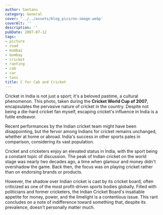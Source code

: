 ```yaml
---
author: Santanu
category: General
cover: '../../assets/blog_pics/no-image.webp'
coverAlt: ''
description: ''
pubDate: 2007-07-12
tags:
- picture
- road
- mumbai
- bombay
- cricket
- ranting
- cab
- car
- taxi
title: C for Cab and Cricket
---
```


Cricket in India is not just a sport; it's a beloved pastime, a cultural phenomenon. This photo, taken during the **Cricket World Cup of 2007**, encapsulates the pervasive nature of cricket in the country. Despite not being a die-hard cricket fan myself, escaping cricket's influence in India is a futile endeavor.

Recent performances by the Indian cricket team might have been disappointing, but the fervor among Indians for cricket remains unchanged, whether at home or abroad. India's success in other sports pales in comparison, considering its vast population.

Cricket and cricketers enjoy an elevated status in India, with the sport being a constant topic of discussion. The peak of Indian cricket on the world stage was nearly two decades ago, a time when glamour and money didn't overshadow the game. Back then, the focus was on playing cricket rather than on endorsing brands or products.

However, the shadow over Indian cricket is cast by its cricket board, often criticized as one of the most profit-driven sports bodies globally. Filled with politicians and former cricketers, the Indian Cricket Board's insatiable appetite for money, power, and the limelight is a contentious issue. This rant concludes on a note of indifference toward something that, despite its prevalence, doesn't personally matter much.